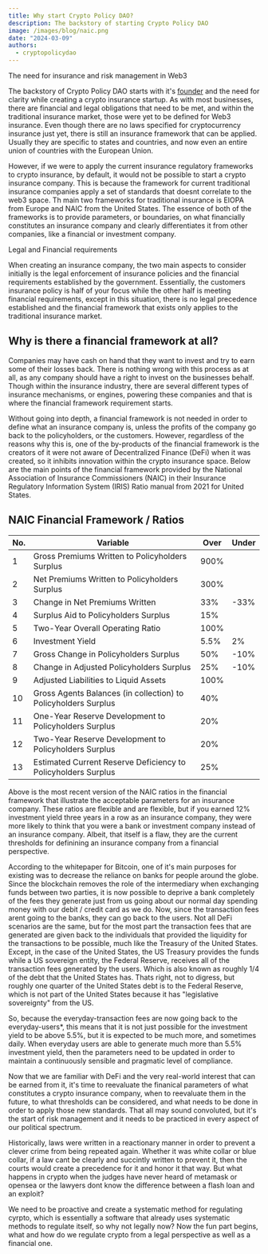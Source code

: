```yaml
---
title: Why start Crypto Policy DAO?
description: The backstory of starting Crypto Policy DAO
image: /images/blog/naic.png
date: "2024-03-09"
authors:
  - cryptopolicydao
---
```


<Callout>The need for insurance and risk management in Web3</Callout>

The backstory of Crypto Policy DAO starts with it's [founder](/members)
and the need for clarity while creating a crypto insurance startup. As with
most businesses, there are financial and legal obligations that need to be
met, and within the traditional insurance market, those were yet to be defined
for Web3 insurance. Even though there are no laws specified for cryptocurrency
insurance just yet, there is still an insurance framework that can be applied.
Usually they are specific to states and countries, and now even an entire
union of countries with the European Union.

However, if we were to apply the current insurance regulatory frameworks to
crypto insurance, by default, it would not be possible to start a crypto
insurance company. This is because the framework for current traditional
insurance companies apply a set of standards that doesnt correlate to the web3
space. Th main two frameworks for traditional insurance is EIOPA from
Europe and NAIC from the United States. The essence of both of the
frameworks is to provide parameters, or boundaries, on what financially
constitutes an insurance company and clearly differentiates it from other
companies, like a financial or investment company.

<Callout>Legal and Financial requirements</Callout>

When creating an insurance company, the two main aspects to consider initially
is the legal enforcement of insurance policies and the financial requirements
established by the government. Essentially, the customers insurance policy is
half of your focus while the other half is meeting financial requirements,
except in this situation, there is no legal precedence established and the
financial framework that exists only applies to the traditional insurance
market.

## Why is there a financial framework at all?

Companies may have cash on hand that they want to invest and try to earn some
of their losses back. There is nothing wrong with this process as at all, as
any company should have a right to invest on the businesses behalf. Though
within the insurance industry, there are several different types of insurance
mechanisms, or engines, powering these companies and that is where the
financial framework requirement starts.

Without going into depth, a financial framework is not needed in order to
define what an insurance company is, unless the profits of the company go back
to the policyholders, or the customers. However, regardless of the reasons why this is,
one of the by-products of the financial framework is the creators of it were not aware of
Decentralized Finance (DeFi) when it was created, so it inhibits innovation within the crypto
insurance space. Below are the main points of the financial framework provided by the National
Association of Insurance Commissioners (NAIC) in their Insurance Regulatory Information System
(IRIS) Ratio manual from 2021 for United States.

## NAIC Financial Framework / Ratios

| No. | Variable                                                       | Over | Under |
| --- | -------------------------------------------------------------- | ---- | ----- |
| 1   | Gross Premiums Written to Policyholders Surplus                | 900% |       |
| 2   | Net Premiums Written to Policyholders Surplus                  | 300% |       |
| 3   | Change in Net Premiums Written                                 | 33%  | -33%  |
| 4   | Surplus Aid to Policyholders Surplus                           | 15%  |       |
| 5   | Two-Year Overall Operating Ratio                               | 100% |       |
| 6   | Investment Yield                                               | 5.5% | 2%    |
| 7   | Gross Change in Policyholders Surplus                          | 50%  | -10%  |
| 8   | Change in Adjusted Policyholders Surplus                       | 25%  | -10%  |
| 9   | Adjusted Liabilities to Liquid Assets                          | 100% |       |
| 10  | Gross Agents Balances (in collection) to Policyholders Surplus | 40%  |       |
| 11  | One-Year Reserve Development to Policyholders Surplus          | 20%  |       |
| 12  | Two-Year Reserve Development to Policyholders Surplus          | 20%  |       |
| 13  | Estimated Current Reserve Deficiency to Policyholders Surplus  | 25%  |       |

Above is the most recent version of the NAIC ratios in the financial framework that illustrate the acceptable
parameters for an insurance company. These ratios are flexible and are flexible, but if you
earned 12% investment yield three years in a row as an insurance company, they were more likely to
think that you were a bank or investment company instead of an insurance company. Albeit, that itself is a flaw,
they are the current thresholds for definining an insurance company from a financial perspective.

According to the whitepaper for Bitcoin, one of it's main purposes for existing was to decrease
the reliance on banks for people around the globe. Since the blockchain removes the role of the
intermediary when exchanging funds between two parties, it is now possible to deprive a bank completely
of the fees they generate just from us going about our normal day spending money with our debit / credit card as we do.
Now, since the transaction fees arent going to the banks, they can go back to the users. Not all DeFi scenarios
are the same, but for the most part the transaction fees that are generated are given back to the individuals
that provided the liquidity for the transactions to be possible, much like the Treasury of the United States.
Except, in the case of the United States, the US Treasury provides the funds while a US sovereign entity, the
Federal Reserve, receives all of the transaction fees generated by the users. Which is also known as roughly 1/4
of the debt that the United States has. Thats right, not to digress, but roughly one quarter of the United States debt
is to the Federal Reserve, which is not part of the United States because it has "legislative sovereignty" from the US.

So, because the everyday-transaction fees are now going back to the everyday-users\*, this means that it is not
just possible for the investment yield to be above 5.5%, but it is expected to be much more, and sometimes daily.
When everyday users are able to generate much more than 5.5% investment yield, then the parameters need to be
updated in order to maintain a continuously sensible and pragmatic level of compliance.

Now that we are familiar with DeFi and the very real-world interest that can be earned from it, it's time to reevaluate
the finanical parameters of what constitutes a crypto insurance company, when to reevaluate them in the future, to what
thresholds can be considered, and what needs to be done in order to apply those new standards. That all may sound
convoluted, but it's the start of risk management and it needs to be practiced in every aspect of our political spectrum.

Historically, laws were written in a reactionary manner in order to prevent a clever crime from being repeated again.
Whether it was white collar or blue collar, if a law cant be clearly and succintly written to prevent it, then the
courts would create a precedence for it and honor it that way. But what happens in crypto when the judges have never
heard of metamask or opensea or the lawyers dont know the difference between a flash loan and an exploit?

We need to be proactive and create a systematic method for regulating cyrpto, which is essentially a software that
already uses systematic methods to regulate itself, so why not legally now? Now the fun part begins, what and how do we
regulate crypto from a legal perspective as well as a financial one.
